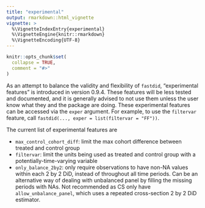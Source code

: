 ```yaml
---
title: "experimental"
output: rmarkdown::html_vignette
vignette: >
  %\VignetteIndexEntry{experimental}
  %\VignetteEngine{knitr::rmarkdown}
  %\VignetteEncoding{UTF-8}
---
```


```r
knitr::opts_chunk$set(
  collapse = TRUE,
  comment = "#>"
)
```


As an attempt to balance the validity and flexibility of `fastdid`, "experimental features" is introduced in version 0.9.4. These features will be less tested and documented, and it is generally advised to not use them unless the user know what they and the package are doing. These experimental features can be accessed via the `exper` argument. For example, to use the `filtervar` feature, call `fastdid(..., exper = list(filtervar = "FF"))`. 

The current list of experimental features are

- `max_control_cohort_diff`: limit the max cohort difference between treated and control group
- `filtervar`: limit the units being used as treated and control group with a potentially-time-varying variable
- `only_balance_2by2`: only require observations to have non-NA values within each 2 by 2 DiD, instead of throughout all time periods. Can be an alternative way of dealing with unbalanced panel by filling the missing periods with NAs. Not recommended as CS only have `allow_unbalance_panel`, which uses a repeated cross-section 2 by 2 DiD estimator.
